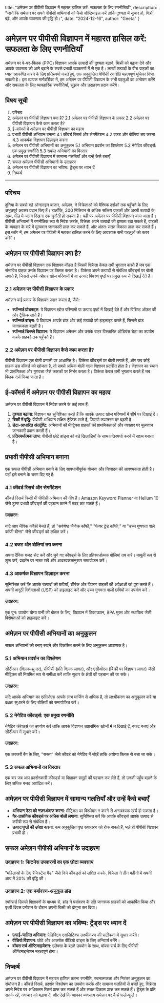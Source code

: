   title: "अमेज़न पर पीपीसी विज्ञापन में महारत हासिल करें: सफलता के लिए रणनीतियाँ",
  description: "जानें कि अमेज़न पर अपने पीपीसी अभियानों को कैसे ऑप्टिमाइज़ करें ताकि दृश्यता में सुधार हो, बिक्री बढ़े, और आपके व्यवसाय की वृद्धि हो।",
  date: "2024-12-16",
  author: "Geeta"
}

# अमेज़न पर पीपीसी विज्ञापन में महारत हासिल करें: सफलता के लिए रणनीतियाँ

अमेज़न पर पे-पर-क्लिक (PPC) विज्ञापन आपके उत्पादों की दृश्यता बढ़ाने, बिक्री को बढ़ावा देने और आपके व्यवसाय को आगे बढ़ाने के सबसे प्रभावी उपकरणों में से एक है। लाखों उत्पादों के बीच ग्राहकों का ध्यान आकर्षित करने के लिए प्रतिस्पर्धा करते हुए, एक अनुकूलित पीपीसी रणनीति महत्वपूर्ण भूमिका निभा सकती है। इस व्यापक मार्गदर्शिका में, हम अमेज़न पर पीपीसी विज्ञापन के सभी पहलुओं का अन्वेषण करेंगे और सफलता के लिए व्यावहारिक रणनीतियाँ, सुझाव और उदाहरण प्रदान करेंगे।

## विषय सूची

1. परिचय
2. अमेज़न पर पीपीसी विज्ञापन क्या है?
   2.1 अमेज़न पर पीपीसी विज्ञापन के प्रकार
   2.2 अमेज़न पर पीपीसी विज्ञापन कैसे काम करता है?
3. ई-कॉमर्स में अमेज़न पर पीपीसी विज्ञापन का महत्व
4. प्रभावी पीपीसी अभियान बनाना
   4.1 कीवर्ड रिसर्च और सेगमेंटेशन
   4.2 बजट और बोलियां तय करना
   4.3 आकर्षक विज्ञापन डिज़ाइन करना
5. अमेज़न पर पीपीसी अभियानों का अनुकूलन
   5.1 अभियान प्रदर्शन का विश्लेषण
   5.2 नेगेटिव कीवर्ड्स: एक प्रमुख रणनीति
   5.3 सफल अभियानों का विस्तार
6. अमेज़न पर पीपीसी विज्ञापन में सामान्य गलतियाँ और उन्हें कैसे बचाएँ
7. सफल अमेज़न पीपीसी अभियानों के उदाहरण
8. अमेज़न पर पीपीसी विज्ञापन का भविष्य: ट्रेंड्स पर ध्यान दें
9. निष्कर्ष

---

## परिचय

दुनिया के सबसे बड़े ऑनलाइन बाज़ार, अमेज़न, ने विक्रेताओं को वैश्विक दर्शकों तक पहुँचने के लिए अभूतपूर्व अवसर प्रदान किए हैं। हालाँकि, 300 मिलियन से अधिक सक्रिय ग्राहकों और अरबों उत्पादों के साथ, भीड़ में अलग दिखना एक चुनौती हो सकता है। यहीं पर अमेज़न पर पीपीसी विज्ञापन काम आता है। पीपीसी अभियानों में रणनीतिक रूप से निवेश करके, विक्रेता अपने उत्पादों की दृश्यता बढ़ा सकते हैं, ग्राहकों के व्यवहार के बारे में मूल्यवान जानकारी प्राप्त कर सकते हैं, और अंततः सतत विकास प्राप्त कर सकते हैं। इस ब्लॉग में, हम अमेज़न पर पीपीसी में महारत हासिल करने के लिए आवश्यक सभी पहलुओं को कवर करेंगे।

## अमेज़न पर पीपीसी विज्ञापन क्या है?

अमेज़न पर पीपीसी विज्ञापन एक विज्ञापन मॉडल है जिसमें विक्रेता केवल तभी भुगतान करते हैं जब एक संभावित ग्राहक उनके विज्ञापन पर क्लिक करता है। विक्रेता अपने उत्पादों से संबंधित कीवर्ड्स पर बोली लगाते हैं, जिससे उनके ऑफ़र खोज परिणामों में या उत्पाद विवरण पृष्ठों पर प्रमुख रूप से दिखाई देते हैं।

### 2.1 अमेज़न पर पीपीसी विज्ञापन के प्रकार

अमेज़न कई प्रकार के विज्ञापन प्रदान करता है, जैसे:

- **स्पॉन्सर्ड प्रोडक्ट्स**: ये विज्ञापन खोज परिणामों या उत्पाद पृष्ठों में दिखाई देते हैं और विशिष्ट ऑफ़र की ओर ट्रैफ़िक लाते हैं।
- **स्पॉन्सर्ड ब्रांड्स**: ये विज्ञापन आपके ब्रांड और कई उत्पादों को हाइलाइट करते हैं, जिससे ब्रांड जागरूकता बढ़ती है।
- **स्पॉन्सर्ड डिस्प्ले विज्ञापन**: ये विज्ञापन अमेज़न और उसके बाहर विस्तारित ऑडियंस डेटा का उपयोग करके ग्राहकों तक पहुँचते हैं।

### 2.2 अमेज़न पर पीपीसी विज्ञापन कैसे काम करता है?

पीपीसी विज्ञापन एक बोली प्रणाली पर आधारित है। विक्रेता कीवर्ड्स पर बोली लगाते हैं, और जब कोई ग्राहक उस कीवर्ड को खोजता है, तो सबसे अधिक बोली वाला विज्ञापन प्रदर्शित होता है। विज्ञापन का स्थान भी प्रासंगिकता और गुणवत्ता जैसे कारकों पर निर्भर करता है। विक्रेता केवल तभी भुगतान करते हैं जब क्लिक दर्ज किया जाता है।

## ई-कॉमर्स में अमेज़न पर पीपीसी विज्ञापन का महत्व

अमेज़न पर पीपीसी विज्ञापन में निवेश करने के कई लाभ हैं:

1. **दृश्यता बढ़ाना**: विज्ञापन यह सुनिश्चित करते हैं कि आपके उत्पाद खोज परिणामों में शीर्ष पर दिखाई दें।
2. **बिक्री में वृद्धि**: पीपीसी अभियान लक्षित ट्रैफ़िक लाते हैं, जिससे रूपांतरण दर बढ़ती है।
3. **डेटा-आधारित अंतर्दृष्टि**: अभियानों की मीट्रिक्स ग्राहकों की प्राथमिकताओं और व्यवहार पर मूल्यवान जानकारी प्रदान करती हैं।
4. **प्रतिस्पर्धात्मक लाभ**: पीपीसी छोटे ब्रांड्स को बड़े खिलाड़ियों के साथ प्रतिस्पर्धा करने में सक्षम बनाता है।

## प्रभावी पीपीसी अभियान बनाना

एक सफल पीपीसी अभियान बनाने के लिए सावधानीपूर्वक योजना और निष्पादन की आवश्यकता होती है। यहाँ इसे बनाने के चरण दिए गए हैं:

### 4.1 कीवर्ड रिसर्च और सेगमेंटेशन

कीवर्ड रिसर्च किसी भी पीपीसी अभियान की नींव है। Amazon Keyword Planner या Helium 10 जैसे टूल्स प्रभावी कीवर्ड्स की पहचान करने में मदद कर सकते हैं।

#### उदाहरण:

यदि आप जैविक कॉफी बेचते हैं, तो "सर्वश्रेष्ठ जैविक कॉफी," "फेयर ट्रेड कॉफी," या "उच्च गुणवत्ता वाले कॉफी बीन्स" जैसे कीवर्ड्स को लक्षित करें।

### 4.2 बजट और बोलियां तय करना

अपना दैनिक बजट सेट करें और चुने गए कीवर्ड्स के लिए प्रतिस्पर्धात्मक बोलियां तय करें। मामूली रूप से शुरू करें, प्रदर्शन पर नज़र रखें और आवश्यकतानुसार समायोजन करें।

### 4.3 आकर्षक विज्ञापन डिज़ाइन करना

सुनिश्चित करें कि आपके उत्पादों की छवियाँ, शीर्षक और विवरण ग्राहकों की अपेक्षाओं को पूरा करते हैं। अपनी अनूठी विशेषताओं (USP) को हाइलाइट करें और उच्च गुणवत्ता वाली छवियों का उपयोग करें।

#### उदाहरण:

एक पुन: उपयोग योग्य पानी की बोतल के लिए, विज्ञापन में टिकाऊपन, BPA मुक्त और स्थायित्व जैसी विशेषताओं को हाइलाइट करें।

## अमेज़न पर पीपीसी अभियानों का अनुकूलन

सफल अभियानों को बनाए रखने और विकसित करने के लिए अनुकूलन आवश्यक है।

### 5.1 अभियान प्रदर्शन का विश्लेषण

सीटीआर (क्लिक-थ्रू दर), सीपीसी (प्रति क्लिक लागत), और एसीओएस (बिक्री पर विज्ञापन लागत) जैसी मीट्रिक्स की नियमित रूप से समीक्षा करें ताकि सुधार के क्षेत्रों की पहचान की जा सके।

#### उदाहरण:

यदि आपके अभियान का एसीओएस आपके लाभ मार्जिन से अधिक है, तो लक्ष्यीकरण का अनुकूलन करें या दक्षता सुधारने के लिए बोलियों को समायोजित करें।

### 5.2 नेगेटिव कीवर्ड्स: एक प्रमुख रणनीति

नेगेटिव कीवर्ड्स का उपयोग करें ताकि आपके विज्ञापन अप्रासंगिक खोजों में न दिखाई दें, बजट बचाएं और सीटीआर में सुधार करें।

#### उदाहरण:

एक लक्ज़री बैग के लिए, "सस्ता" जैसे कीवर्ड को नेगेटिव में जोड़ें ताकि अयोग्य क्लिक से बचा जा सके।

### 5.3 सफल अभियानों का विस्तार

एक बार जब आप प्रदर्शनकारी कीवर्ड्स या विज्ञापन समूहों की पहचान कर लेते हैं, तो उनकी पहुँच बढ़ाने के लिए अधिक बजट आवंटित करें।

## अमेज़न पर पीपीसी विज्ञापन में सामान्य गलतियाँ और उन्हें कैसे बचाएँ

- **अभियान डेटा को नज़रअंदाज़ करना**: मीट्रिक्स का विश्लेषण न करने से अनावश्यक खर्च हो सकता है।
- **गैर-प्रासंगिक कीवर्ड्स पर अधिक बोली लगाना**: सुनिश्चित करें कि आपके कीवर्ड्स आपके उत्पाद से करीबी रूप से संबंधित हैं।
- **उत्पाद पृष्ठों की उपेक्षा करना**: कम अनुकूलित पृष्ठ रूपांतरण को रोक सकते हैं, भले ही पीपीसी विज्ञापन प्रभावी हो।

## सफल अमेज़न पीपीसी अभियानों के उदाहरण

### उदाहरण 1: फिटनेस उपकरणों का एक छोटा व्यवसाय

"महिलाओं के लिए रेजिस्टेंस बैंड" जैसे निचे कीवर्ड्स को लक्षित करके, विक्रेता ने तीन महीनों में अपनी आय में 20% की वृद्धि की।

### उदाहरण 2: एक पर्यावरण-अनुकूल ब्रांड

स्पॉन्सर्ड डिस्प्ले विज्ञापनों के माध्यम से, ब्रांड ने पर्यावरण के प्रति जागरूक ग्राहकों को आकर्षित किया और पृथ्वी दिवस प्रमोशन के दौरान अपनी बिक्री को दोगुना कर दिया।

## अमेज़न पर पीपीसी विज्ञापन का भविष्य: ट्रेंड्स पर ध्यान दें

- **एआई-चालित अभियान**: प्रेडिक्टिव एनालिटिक्स लक्ष्यीकरण की सटीकता में सुधार करेंगे।
- **वीडियो विज्ञापन**: छोटे और आकर्षक वीडियो ब्रांड्स के लिए अनिवार्य बनेंगे।
- **वॉयस सर्च ऑप्टिमाइजेशन**: एलेक्सा के बढ़ते उपयोग के साथ, वॉयस सर्च के लिए पीपीसी ऑप्टिमाइजेशन महत्वपूर्ण होगा।

## निष्कर्ष

अमेज़न पर पीपीसी विज्ञापन में महारत हासिल करना रणनीति, रचनात्मकता और निरंतर अनुकूलन का संयोजन है। कीवर्ड रिसर्च, प्रदर्शन विश्लेषण का उपयोग करके और सामान्य गलतियों से बचते हुए, विक्रेता अपने निवेश पर अधिकतम रिटर्न प्राप्त कर सकते हैं और सतत विकास प्राप्त कर सकते हैं। ट्रेंड्स के प्रति सतर्क रहें, नवाचार को बढ़ावा दें, और देखें कि आपका व्यवसाय अमेज़न पर कैसे फले-फूले।
